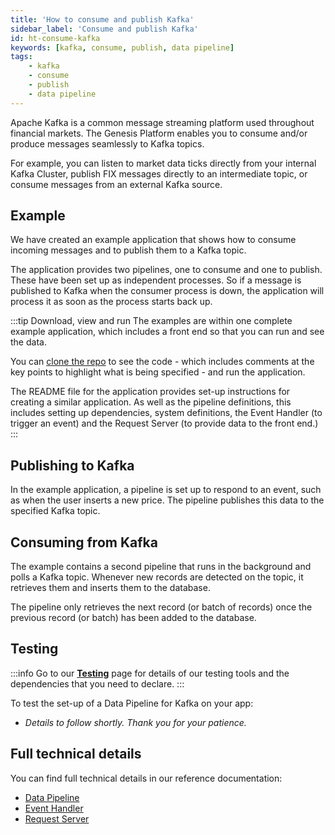 ```yaml
---
title: 'How to consume and publish Kafka'
sidebar_label: 'Consume and publish Kafka'
id: ht-consume-kafka
keywords: [kafka, consume, publish, data pipeline]
tags:
    - kafka
    - consume
    - publish
    - data pipeline
---
```



Apache Kafka is a common message streaming platform used throughout financial markets. The Genesis Platform enables you to consume and/or produce messages seamlessly to Kafka topics. 

For example, you can listen to market data ticks directly from your internal Kafka Cluster, publish FIX messages directly to an intermediate topic, or consume messages from an external Kafka source.

## Example
We have created an example application that shows how to consume incoming messages and to publish them to a Kafka topic.

The application provides two pipelines, one to consume and one to publish. These have been set up as independent processes. So if a message is published to Kafka when the consumer process is down, the application will process it as soon as the process starts back up.

:::tip Download, view and run
The examples are within one complete example application, which includes a front end so that you can run and see the data.

You can [clone the repo](https://github.com/genesiscommunitysuccess/howto-kafka-pipelines/tree/main) to see the code - which includes comments at the key points to highlight what is being specified - and run the application.

The README file for the application provides set-up instructions for creating a similar application. As well as the pipeline definitions, this includes setting up dependencies, system definitions, the Event Handler (to trigger an event) and the Request Server (to provide data to the front end.)
:::

## Publishing to Kafka
In the example application, a pipeline is set up to respond to an event, such as when the user inserts a new price. The pipeline publishes this data to the specified Kafka topic.

## Consuming from Kafka
The example contains a second pipeline that runs in the background and polls a Kafka topic. Whenever new records are detected on the topic, it retrieves them and inserts them to the database.

The pipeline only retrieves the next record (or batch of records) once the previous record (or batch) has been added to the database.

## Testing

:::info
Go to our [**Testing**](/how-to/ht-prepare-test/) page for details of our testing tools and the dependencies that you need to declare.
:::

To test the set-up of a Data Pipeline for Kafka on your app:

- *Details to follow shortly. Thank you for your patience.*

## Full technical details
You can find full technical details in our reference documentation:

- [Data Pipeline](/develop/server-capabilities/integrations/data-pipelines/)
- [Event Handler](/develop/server-capabilities/core-business-logic-event-handler/)
- [Request Server](/develop/server-capabilities/snapshot-queries-request-server/)

